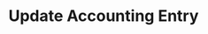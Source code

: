 ---
title: 'Update Accounting Entry'
description: 'Update Accounting Entry'
openapi: "/openapi/openapi.yaml PATCH /accountingentries/{companyId}/{customId}"
---
